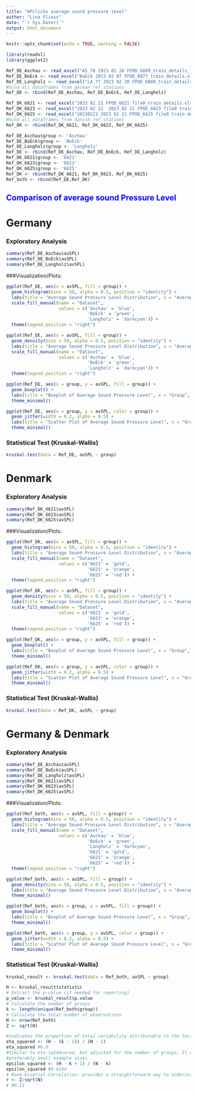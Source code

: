 ```yaml
---
title: "HPclicks average sound pressure level"
author: "Lina Fliess"
date: "`r Sys.Date()`"
output: html_document
---
```


```r
knitr::opts_chunk$set(echo = TRUE, warning = FALSE)
```

```r
library(readxl)
library(ggplot2)
```

```r
Ref_DE_Aschau <- read_excel("AS_78 2023 02 28 FPOD_6889_train_details_filtered.xlsx")
Ref_DE_BoEck <- read_excel("BoEck 2023 02 07 FPOD_6877_train_details.xlsx")
Ref_DE_Langholz <- read_excel("LA_77 2023 02 28 FPOD_6888_train_details_filtered.xlsx")
#bind all dataframes from german ref stations
Ref_DE <- rbind(Ref_DE_Aschau, Ref_DE_BoEck, Ref_DE_Langholz)
```

```r
Ref_DK_6621 <- read_excel("2023 02 21 FPOD_6621 file0_train_details.xlsx")
Ref_DK_6623 <- read_excel("2023 02 21  2023 02 21 FPOD_6623 file0 train details.xlsx")
Ref_DK_6625 <- read_excel("20230221 2023 02 21 FPOD_6625 file0 train details.xlsx")
#bind all dataframes from danish ref stations
Ref_DK <- rbind(Ref_DK_6621, Ref_DK_6623, Ref_DK_6625)
```

```r
Ref_DE_Aschau$group <- 'Aschau'
Ref_DE_BoEck$group <- 'BoEck'
Ref_DE_Langholz$group <- 'Langholz'
Ref_DE <- rbind(Ref_DE_Aschau, Ref_DE_BoEck, Ref_DE_Langholz)
Ref_DK_6621$group <- '6621'
Ref_DK_6623$group <- '6623'
Ref_DK_6625$group <- '6625'
Ref_DK <- rbind(Ref_DK_6621, Ref_DK_6623, Ref_DK_6625)
Ref_both <- rbind(Ref_DE,Ref_DK)
```

## <span style="color:blue">Comparison of average sound Pressure Level</span>###

# Germany

### Exploratory Analysis

```r
summary(Ref_DE_Aschau$avSPL)
summary(Ref_DE_BoEck$avSPL)
summary(Ref_DE_Langholz$avSPL)
```

###Visualization/Plots:

```r
ggplot(Ref_DE, aes(x = avSPL, fill = group)) +
  geom_histogram(bins = 50, alpha = 0.5, position = "identity") +
  labs(title = "Average Sound Pressure Level Distribution", x = "Average Sound Pressure Level", y = "Count") +
  scale_fill_manual(name = "Dataset", 
                    values = c('Aschau' = 'blue',
                               'BoEck' = 'green',
                               'Langholz' = 'darkcyan')) +
  theme(legend.position = "right")
```


```r
ggplot(Ref_DE, aes(x = avSPL, fill = group)) +
  geom_density(bins = 50, alpha = 0.5, position = "identity") +
  labs(title = "Average Sound Pressure Level Distribution", x = "Average Sound Pressure Level", y = "Count") +
  scale_fill_manual(name = "Dataset", 
                    values = c('Aschau' = 'blue',
                               'BoEck' = 'green',
                               'Langholz' = 'darkcyan')) +
  theme(legend.position = "right")
```

```r
ggplot(Ref_DE, aes(x = group, y = avSPL, fill = group)) +
  geom_boxplot() +
  labs(title = "Boxplot of Average Sound Pressure Level", x = "Group", y = "Average Sound Pressure Level") +
  theme_minimal()
```

```r
ggplot(Ref_DE, aes(x = group, y = avSPL, color = group)) +
  geom_jitter(width = 0.2, alpha = 0.5) +
  labs(title = "Scatter Plot of Average Sound Pressure Level", x = "Group", y = "Average Sound Pressure Level") +
  theme_minimal()
```

### Statistical Test (Kruskal-Wallis)

```r
kruskal.test(data = Ref_DE, avSPL ~ group)
```

# Denmark

### Exploratory Analysis

```r
summary(Ref_DK_6621$avSPL)
summary(Ref_DK_6623$avSPL)
summary(Ref_DK_6625$avSPL)
```

###Visualization/Plots:

```r
ggplot(Ref_DK, aes(x = avSPL, fill = group)) +
  geom_histogram(bins = 50, alpha = 0.5, position = "identity") +
  labs(title = "Average Sound Pressure Level Distribution", x = "Average Sound Pressure Level", y = "Count") +
  scale_fill_manual(name = "Dataset", 
                    values = c('6621' = 'gold', 
                               '6623' = 'orange', 
                               '6625' = 'red')) +
  theme(legend.position = "right")
```

```r
ggplot(Ref_DK, aes(x = avSPL, fill = group)) +
  geom_density(bins = 50, alpha = 0.5, position = "identity") +
  labs(title = "Average Sound Pressure Level Distribution", x = "Average Sound Pressure Level", y = "Count") +
  scale_fill_manual(name = "Dataset", 
                    values = c('6621' = 'gold', 
                               '6623' = 'orange', 
                               '6625' = 'red')) +
  theme(legend.position = "right")
```

```r
ggplot(Ref_DK, aes(x = group, y = avSPL, fill = group)) +
  geom_boxplot() +
  labs(title = "Boxplot of Average Sound Pressure Level", x = "Group", y = "Average Sound Pressure Level") +
  theme_minimal()
```

```r
ggplot(Ref_DK, aes(x = group, y = avSPL, color = group)) +
  geom_jitter(width = 0.2, alpha = 0.5) +
  labs(title = "Scatter Plot of Average Sound Pressure Level", x = "Group", y = "Average Sound Pressure Level") +
  theme_minimal()
```

### Statistical Test (Kruskal-Wallis)

```r
kruskal.test(data = Ref_DK, avSPL ~ group)
```

# Germany & Denmark

### Exploratory Analysis

```r
summary(Ref_DE_Aschau$avSPL)
summary(Ref_DE_BoEck$avSPL)
summary(Ref_DE_Langholz$avSPL)
summary(Ref_DK_6621$avSPL)
summary(Ref_DK_6623$avSPL)
summary(Ref_DK_6625$avSPL)
```

###Visualization/Plots:

```r
ggplot(Ref_both, aes(x = avSPL, fill = group)) +
  geom_histogram(bins = 50, alpha = 0.5, position = "identity") +
  labs(title = "Average Sound Pressure Level Distribution", x = "Average Sound Pressure Level", y = "Count") +
  scale_fill_manual(name = "Dataset", 
                    values = c('Aschau' = 'blue',
                               'BoEck' = 'green',
                               'Langholz' = 'darkcyan',
                               '6621' = 'gold', 
                               '6623' = 'orange', 
                               '6625' = 'red')) +
  theme(legend.position = "right")
```

```r
ggplot(Ref_both, aes(x = avSPL, fill = group)) +
  geom_density(bins = 50, alpha = 0.5, position = "identity") +
  labs(title = "Average Sound Pressure Level Distribution", x = "Average Sound Pressure Level", y = "Count") +
  theme_minimal()
```

```r
ggplot(Ref_both, aes(x = group, y = avSPL, fill = group)) +
  geom_boxplot() +
  labs(title = "Boxplot of Average Sound Pressure Level", x = "Group", y = "Average Sound Pressure Level") +
  theme_minimal()
```

```r
ggplot(Ref_both, aes(x = group, y = avSPL, color = group)) +
  geom_jitter(width = 0.2, alpha = 0.5) +
  labs(title = "Scatter Plot of Average Sound Pressure Level", x = "Group", y = "Average Sound Pressure Level") +
  theme_minimal()
```

### Statistical Test (Kruskal-Wallis)

```r
kruskal_result <- kruskal.test(data = Ref_both, avSPL ~ group)
```

```r
H <- kruskal_result$statistic
# Extract the p-value (if needed for reporting)
p_value <- kruskal_result$p.value
# Calculate the number of groups
k <- length(unique(Ref_both$group))
# Calculate the total number of observations
N <- nrow(Ref_both)
Z <- sqrt(H)

#indicates the proportion of total variability attributable to the factor. Values range from 0 to 1, with higher values indicating a larger effect.
eta_squared <- (H - (k - 1)) / (N - 1)
eta_squared #0.0
#Similar to eta-sq144uared, but adjusted for the number of groups. It also ranges from 0 to 1
#preferably small example sizes 
epsilon_squared <- (H - k + 1) / (N - k)
epsilon_squared #0.0144
# Rank-biserial-Correlation: provides a straightforward way to understand the effect size in terms of the standard normal distribution. An effect size of r around 0.1 is considered small, around 0.3 is medium, and around 0.5 is large.
r <- Z/sqrt(N)
r #0.12
```